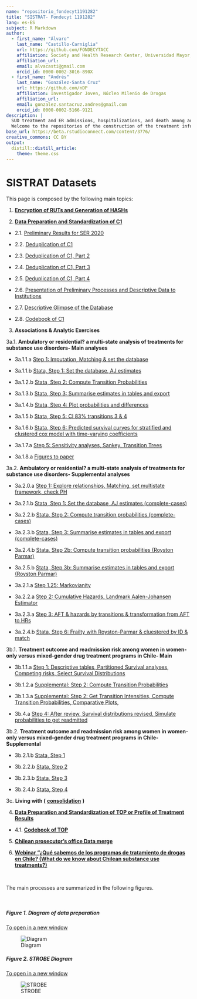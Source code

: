 ```yaml
---
name: "repositorio_fondecyt1191282"
title: "SISTRAT- Fondecyt 1191282"
lang: es-ES
subject: R Markdown
author:
  - first_name: "Álvaro"
    last_name: "Castillo-Carniglia"
    url: https://github.com/FONDECYTACC
    affiliation: Society and Health Research Center, Universidad Mayor,Santiago, Chile; Department of Epidemiology, Columbia University Mailman School of Public Health, New York, United States; Department of Population Health and Center for Opioid Epidemiology and Policy, New York University Grossman School of Medicine, New York, United States
    affiliation_url: 
    email: alvacasti@gmail.com
    orcid_id: 0000-0002-3016-890X
  - first_name: "Andrés"
    last_name: "González-Santa Cruz"
    url: https://github.com/nDP
    affiliation: Investigador Joven, Núcleo Milenio de Drogas
    affiliation_url: 
    email: gonzalez.santacruz.andres@gmail.com
    orcid_id: 0000-0002-5166-9121
description: |
  SUD treatment and ER admissions, hospitalizations, and death among adult patients in Chile <br>
  Welcome to the repositories of the construction of the treatment information system (SISTRAT) datasets. On this repository you can find the different processes and actions taken to standardize and prepare the data for the analysis of the investigators of the project.
base_url: https://beta.rstudioconnect.com/content/3776/
creative_commons: CC BY
output: 
  distill::distill_article:
    theme: theme.css
---
```


# SISTRAT Datasets

This page is composed by the following main topics:

1.  [**Encryption of RUTs and Generation of HASHs**](Encript.html)

2.  [**Data Preparation and Standardization of C1**](Data_prep_C1)

-   2.1. [Preliminary Results for SER 2020](SER_Stata.html)

-   2.2. [Deduplication of C1](Duplicates)

-   2.3. [Deduplication of C1, Part 2](Duplicates2)

-   2.4. [Deduplication of C1, Part 3](Duplicates3)

-   2.5. [Deduplication of C1, Part 4](Duplicates4)

-   2.6. [Presentation of Preliminary Processes and Descriptive Data to Institutions](Presentación_jun_2020)

-   2.7. [Descriptive Glimpse of the Database](Desc)

-   2.8. [Codebook of C1](codebook)

3.  **Associations & Analytic Exercises**

3a.1. **Ambulatory or residential? a multi-state analysis of treatments for substance use disorders- Main analyses**

-   3a.1.1.a [Step 1: Imputation, Matching & set the database](Matching_Process1_APR_22)

-   3a.1.1.b [Stata, Step 1: Set the database, AJ estimates](Matching_Process0_stata_OCT_22)

-   3a.1.2.b [Stata, Step 2: Compute Transition Probabilities](Matching_Process1_stata_OCT_22)

-   3a.1.3.b [Stata, Step 3: Summarise estimates in tables and export](Matching_Process2_stata_OCT_22)

-   3a.1.4.b [Stata, Step 4: Plot probabilities and differences](Matching_Process3_stata_OCT_22)

-   3a.1.5.b [Stata, Step 5: CI 83% transitions 3 & 4](Matching_Process4_stata_APR_22)

-   3a.1.6.b [Stata, Step 6: Predicted survival curves for stratified and clustered cox model with time-varying coefficients](Matching_Process5_stata_APR_22)

-   3a.1.7.a [Step 5: Sensitivity analyses, Sankey, Transition Trees](Matching_Process5_SEP_22)

-   3a.1.8.a [Figures to paper](Figures_stata_OCT_22)

3a.2. **Ambulatory or residential? a multi-state analysis of treatments for substance use disorders- Supplemental analyses**

-   3a.2.0.a [Step 1: Explore relationships, Matching, set multistate framework, check PH](Matching_Process1_APR_22)

-   3a.2.1.b [Stata, Step 1: Set the database, AJ estimates (complete-cases)](Matching_Process0_stata_OCT_22_cc)

-   3a.2.2.b [Stata, Step 2: Compute transition probabilities (complete-cases)](Matching_Process1_stata_OCT_22_cc)

-   3a.2.3.b [Stata, Step 3: Summarise estimates in tables and export (complete-cases)](Matching_Process2_stata_OCT_22_cc)

-   3a.2.4.b [Stata, Step 2b: Compute transition probabilities (Royston Parmar)](Matching_Process1b_stata_OCT_22)

-   3a.2.5.b [Stata, Step 3b: Summarise estimates in tables and export (Royston Parmar)](Matching_Process2b_stata_OCT_22)

-   3a.2.1.a [Step 1.25: Markovianity](Matching_Process1_25_NOV_22)

-   3a.2.2.a [Step 2: Cumulative Hazards, Landmark Aalen-Johansen Estimator](Matching_Process2_SEP_22)

-   3a.2.3.a [Step 3: AFT & hazards by transitions & transformation from AFT to HRs](Matching_Process3_SEP_22)

-   3a.2.4.b [Stata, Step 6: Frailty with Royston-Parmar & cluestered by ID & match](Matching_Process6_stata_APR_22)

3b.1. **Treatment outcome and readmission risk among women in women-only versus mixed-gender drug treatment programs in Chile- Main**

-   3b.1.1.a [Step 1: Descriptive tables, Partitioned Survival analyses, Competing risks, Select Survival Distributions](Proyecto_carla3)

-   3b.1.2.a [Supplemental: Step 2: Compute Transition Probabilities](Proyecto_carla32)

-   3b.1.3.a [Supplemental: Step 2: Get Transition Intensities, Compute Transition Probabilities, Comparative Plots,](Proyecto_carla33)

-   3b.4.a [Step 4: After review, Survival distributions revised, Simulate probabilities to get readmitted](Proyecto_carla34)

3b.2. **Treatment outcome and readmission risk among women in women-only versus mixed-gender drug treatment programs in Chile- Supplemental**

-   3b.2.1.b [Stata, Step 1](Proyecto_carla1_stata_JUN_21)

-   3b.2.2.b [Stata, Step 2](Proyecto_carla2_stata_JUN_21)

-   3b.2.3.b [Stata, Step 3](Proyecto_carla3_stata_JUN_21)

-   3b.2.4.b [Stata, Step 4](Proyecto_carla4_stata_JUN_21)

3c. **Living with (** [**consolidation**](analisis_joel2) **)**

4.  [**Data Preparation and Standardization of TOP or Profile of Treatment Results**](Data_prep_TOP)

-   4.1. [**Codebook of TOP**](codebook_TOP)

5.  [**Chilean prosecutor's office Data merge**](Fiscalia_merge)

6.  [**Webinar "¿Qué sabemos de los programas de tratamiento de drogas en Chile? (What do we know about Chilean substance use treatments?)**](https://youtu.be/xuROIbzEw5I)

<br>

The main processes are summarized in the following figures.

<br>

##### Figure 1. Diagram of data preparation

<a href="https://fondecytacc.github.io/SUD_health_Chile.github.io/Figures/RUT_Administraci%C3%B3n.svg" target="_blank">To open in a new window</a>

![Diagram](Figures/RUT_Administraci%C3%B3n.svg)

##### Figure 2. STROBE Diagram

<a href="https://fondecytacc.github.io/SUD_health_Chile.github.io/Figures/Diagram_STROBE.svg" target="_blank">To open in a new window</a>

![STROBE](Figures/Diagram_STROBE.svg)
